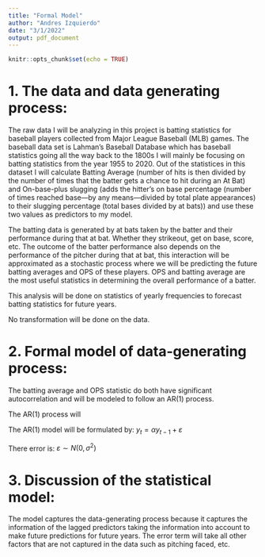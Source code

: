 ```yaml
---
title: "Formal Model"
author: "Andres Izquierdo"
date: "3/1/2022"
output: pdf_document
---
```


```r
knitr::opts_chunk$set(echo = TRUE)
```

# 1. The data and data generating process:

The raw data I will be analyzing in this project is batting statistics for baseball players collected from Major League Baseball (MLB) games. The baseball data set is Lahman's Baseball Database which has baseball statistics going all the way back to the 1800s I will mainly be focusing on batting statistics from the year 1955 to 2020. Out of the statistices in this dataset I will calculate Batting Average (number of hits is then divided by the number of times that the batter gets a chance to hit during an At Bat) and On-base-plus slugging (adds the hitter's on base percentage (number of times reached base—by any means—divided by total plate appearances) to their slugging percentage (total bases divided by at bats)) and use these two values as predictors to my model.

The batting data is generated by at bats taken by the batter and their performance during that at bat. Whether they strikeout, get on base, score, etc. The outcome of the batter performance also depends on the performance of the pitcher during that at bat, this interaction will be approximated as a stochastic process where we will be predicting the future batting averages and OPS of these players. OPS and batting average are the most useful statistics in determining the overall performance of a batter.

This analysis will be done on statistics of yearly frequencies to forecast batting statistics for future years.

No transformation will be done on the data.

# 2. Formal model of data-generating process:

The batting average and OPS statistic do both have significant autocorrelation and will be modeled to follow an AR(1) process.

The AR(1) process will 

The AR(1) model will be formulated by:
$y_t = \alpha y_{t-1} + \varepsilon$

There error is:
$\varepsilon \sim N(0, \sigma^2)$

# 3. Discussion of the statistical model:

The model captures the data-generating process because it captures the information of the lagged predictors taking the information into account to make future predictions for future years. The error term will take all other factors that are not captured in the data such as pitching faced, etc.





